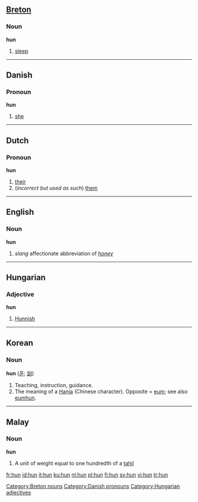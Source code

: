 {{see|Hun|hûn}}

==[[Breton]]==

===Noun===
'''hun'''

# [[sleep]]

[[Category:Breton nouns]]

----

==Danish==

===Pronoun===
'''hun'''

# [[she]]

[[Category:Danish pronouns]]

----

==Dutch==

===Pronoun===
'''hun'''

# [[their]]
# (''incorrect but used as such'') [[them]]

----

==English==

===Noun===
'''hun'''

# ''slang'' affectionate abbreviation of ''[[honey]]''

----

==Hungarian==

===Adjective===
'''hun'''

# [[Hunnish]]

[[Category:Hungarian adjectives]]

----

==Korean==

===Noun===
'''hun''' ([[훈]]; [[訓]])
# Teaching, instruction, guidance.
# The meaning of a [[Hanja]] (Chinese character). Opposite = [[eum]]; see also [[eumhun]].

----

==Malay==

===Noun===
'''hun'''

# A unit of weight equal to one hundredth of a [[tahil]]

[[fr:hun]]
[[id:hun]]
[[it:hun]]
[[ku:hun]]
[[nl:hun]]
[[pl:hun]]
[[fi:hun]]
[[sv:hun]]
[[vi:hun]]
[[tr:hun]]